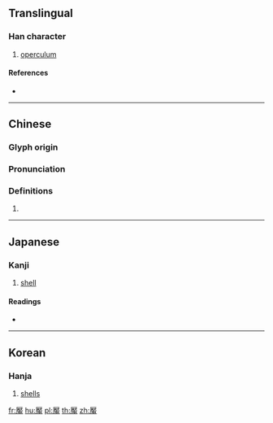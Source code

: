 {{also|厣}}
==Translingual==

===Han character===
{{Han char|rn=27|rad=厂|as=17|sn=19|four=71506|canj=MKWL|ids=⿸厭甲}}

# [[operculum]]

====References====
* {{Han ref|kx=0163.140|dkj=03051|hdz=10080.210|uh=53B4|ud=21428|bh=F1EF|bd=61935}}

----

==Chinese==
{{zh-forms|s=厣}}

===Glyph origin===
{{Han etym}}

===Pronunciation===
{{zh-pron
|m=yǎn
|c=jim2
|mc=y
|oc=y
|cat=
}}

===Definitions===
{{zh-hanzi}}

# {{rfdef|zh}}

----

==Japanese==

===Kanji===
{{ja-kanji|grade=|rs=厂17}}

# [[shell]]

====Readings====
* {{ja-readings|on=[[えん]] (en)|kun=}}

----

==Korean==

===Hanja===
{{ko-hanja|hangeul=염|eumhun=|rv=yeom|mr=yŏm|y=yem}}

# [[shells]]

[[fr:厴]]
[[hu:厴]]
[[pl:厴]]
[[th:厴]]
[[zh:厴]]